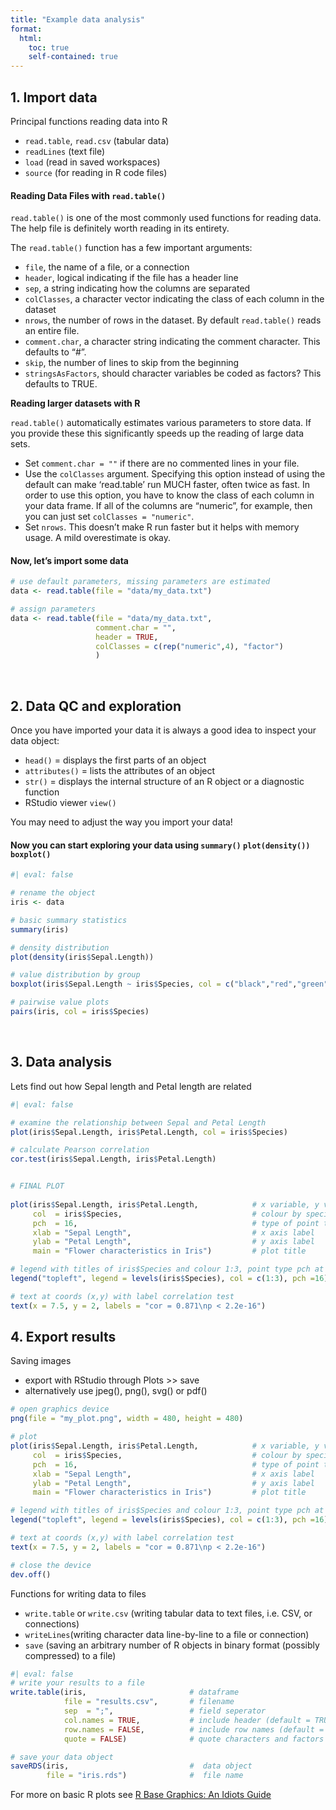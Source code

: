 ```yaml
---
title: "Example data analysis"
format: 
  html:
    toc: true
    self-contained: true
---
```



## 1. Import data

Principal functions reading data into R

-   `read.table`, `read.csv` (tabular data)
-   `readLines` (text file)
-   `load` (read in saved workspaces)
-   `source` (for reading in R code files)
\

#### Reading Data Files with `read.table()`

`read.table()` is one of the most commonly used functions for reading data. The help file is definitely worth reading in its entirety.

The `read.table()` function has a few important arguments:

-   `file`, the name of a file, or a connection
-   `header`, logical indicating if the file has a header line
-   `sep`, a string indicating how the columns are separated
-   `colClasses`, a character vector indicating the class of each column in the dataset
-   `nrows`, the number of rows in the dataset. By default `read.table()` reads an entire file.
-   `comment.char`, a character string indicating the comment character. This defaults to "\#".
-   `skip`, the number of lines to skip from the beginning
-   `stringsAsFactors`, should character variables be coded as factors? This defaults to TRUE.
\

::: callout-tip
**Reading larger datasets with R**

`read.table()` automatically estimates various parameters to store data. If you provide these this significantly speeds up the reading of large data sets.

-   Set `comment.char = ""` if there are no commented lines in your file.
-   Use the `colClasses` argument. Specifying this option instead of using the default can make 'read.table' run MUCH faster, often twice as fast. In order to use this option, you have to know the class of each column in your data frame. If all of the columns are "numeric", for example, then you can just set `colClasses = "numeric"`.
-   Set `nrows`. This doesn't make R run faster but it helps with memory usage. A mild overestimate is okay. 
:::


#### Now, let's import some data

```r

# use default parameters, missing parameters are estimated
data <- read.table(file = "data/my_data.txt") 

# assign parameters
data <- read.table(file = "data/my_data.txt", 
                   comment.char = "", 
                   header = TRUE,
                   colClasses = c(rep("numeric",4), "factor")
                   )
```
\

## 2. Data QC and exploration

Once you have imported your data it is always a good idea to inspect your data object:

-   `head()` = displays the first parts of an object
-   `attributes()` = lists the attributes of an object
-   `str()` = displays the internal structure of an R object or a diagnostic function
-   RStudio viewer `view()`

You may need to adjust the way you import your data!


#### Now you can start exploring your data using `summary()` `plot(density())` `boxplot()`

```r
#| eval: false

# rename the object
iris <- data

# basic summary statistics
summary(iris)

# density distribution
plot(density(iris$Sepal.Length))

# value distribution by group
boxplot(iris$Sepal.Length ~ iris$Species, col = c("black","red","green"))

# pairwise value plots
pairs(iris, col = iris$Species)
```
\

## 3. Data analysis

Lets find out how Sepal length and Petal length are related

```r
#| eval: false

# examine the relationship between Sepal and Petal Length
plot(iris$Sepal.Length, iris$Petal.Length, col = iris$Species)

# calculate Pearson correlation
cor.test(iris$Sepal.Length, iris$Petal.Length)


# FINAL PLOT
 
plot(iris$Sepal.Length, iris$Petal.Length,            # x variable, y variable
     col  = iris$Species,                             # colour by species
     pch  = 16,                                       # type of point to use
     xlab = "Sepal Length",                           # x axis label
     ylab = "Petal Length",                           # y axis label
     main = "Flower characteristics in Iris")         # plot title 

# legend with titles of iris$Species and colour 1:3, point type pch at coords (x,y)
legend("topleft", legend = levels(iris$Species), col = c(1:3), pch =16)

# text at coords (x,y) with label correlation test
text(x = 7.5, y = 2, labels = "cor = 0.871\np < 2.2e-16")
```

## 4. Export results

Saving images

-   export with RStudio through Plots \>\> save
-   alternatively use jpeg(), png(), svg() or pdf()

```r


# open graphics device
png(file = "my_plot.png", width = 480, height = 480)

# plot
plot(iris$Sepal.Length, iris$Petal.Length,            # x variable, y variable
     col  = iris$Species,                             # colour by species
     pch  = 16,                                       # type of point to use
     xlab = "Sepal Length",                           # x axis label
     ylab = "Petal Length",                           # y axis label
     main = "Flower characteristics in Iris")         # plot title 

# legend with titles of iris$Species and colour 1:3, point type pch at coords (x,y)
legend("topleft", legend = levels(iris$Species), col = c(1:3), pch =16)

# text at coords (x,y) with label correlation test
text(x = 7.5, y = 2, labels = "cor = 0.871\np < 2.2e-16")

# close the device
dev.off()
```

Functions for writing data to files

-   `write.table` or `write.csv` (writing tabular data to text files, i.e. CSV, or connections)
-   `writeLines`(writing character data line-by-line to a file or connection)
-   `save` (saving an arbitrary number of R objects in binary format (possibly compressed) to a file)

```r

#| eval: false
# write your results to a file
write.table(iris,                       # dataframe
            file = "results.csv",       # filename
            sep  = ";",                 # field seperator
            col.names = TRUE,           # include header (default = TRUE)
            row.names = FALSE,          # include row names (default = TRUE)
            quote = FALSE)              # quote characters and factors

# save your data object
saveRDS(iris,                           #  data object
        file = "iris.rds")              #  file name
```

For more on basic R plots see [R Base Graphics: An Idiots Guide](https://rstudio-pubs-static.s3.amazonaws.com/7953_4e3efd5b9415444ca065b1167862c349.html)
